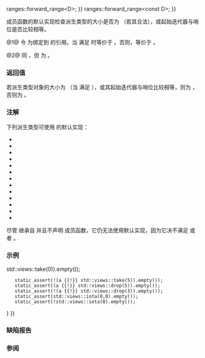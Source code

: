 {{cpp/ranges/view_interface/title|empty}}
{{cpp/ranges/view_interface/navbar}}
{{dcl begin}}
{{dcl|num=1|since=c++20|1=
constexpr bool empty()
    requires ranges::sized_range&lt;D&gt; {{!!}} ranges::forward_range&lt;D&gt;;
}}
{{dcl|num=2|since=c++20|1=
constexpr bool empty() const
    requires ranges::sized_range&lt;const D&gt; {{!!}} ranges::forward_range&lt;const D&gt;;
}}
{{dcl end}}

{{tt|empty}} 成员函数的默认实现检查派生类型的大小是否为 {{c|0}}（若其合法），或起始迭代器与哨位是否比较相等。

@1@ 令 {{tt|derived}} 为绑定到 {{c|static_cast&lt;D&amp;&gt;(*this)}} 的引用。当 {{tt|D}} 满足 {{lconcept|sized_range}} 时等价于 {{c|1=return ranges::size(derived) == 0;}}。否则，等价于 {{c|1=return ranges::begin(derived) == ranges::end(derived);}}。

@2@ 同 {{v|1}}，但 {{tt|derived}} 为 {{c|static_cast&lt;const D&amp;&gt;(*this)}}。

===返回值===
若派生类型对象的大小为 {{c|0}}（当 {{tt|D}} 满足 {{lc|std::ranges::sized_range}}），或其起始迭代器与哨位比较相等，则为 {{c|true}}，否则为 {{c|false}}。

===注解===
下列派生类型可使用 {{tt|empty}} 的默认实现：
* {{ltt|cpp/ranges/common_view|std::ranges::common_view}}
* {{ltt|cpp/ranges/drop_view|std::ranges::drop_view}}
* {{ltt|cpp/ranges/drop_while_view|std::ranges::drop_while_view}}
* {{ltt|cpp/ranges/elements_view|std::ranges::elements_view}}
* {{ltt|cpp/ranges/filter_view|std::ranges::filter_view}}
* {{ltt|cpp/ranges/join_view|std::ranges::join_view}}
* {{ltt|cpp/ranges/lazy_split_view|std::ranges::lazy_split_view}}
* {{ltt|cpp/ranges/reverse_view|std::ranges::reverse_view}}
* {{ltt|cpp/ranges/single_view|std::ranges::single_view}}
* {{ltt|cpp/ranges/split_view|std::ranges::split_view}}
* {{ltt|cpp/ranges/take_view|std::ranges::take_view}}
* {{ltt|cpp/ranges/take_while_view|std::ranges::take_while_view}}
* {{ltt|cpp/ranges/transform_view|std::ranges::transform_view}}
{{rrev|since=c++23|
* {{ltt|cpp/ranges/adjacent_transform_view|std::ranges::adjacent_transform_view}}
* {{ltt|cpp/ranges/adjacent_view|std::ranges::adjacent_view}}
* {{ltt|cpp/ranges/as_const_view|std::ranges::as_const_view}}
* {{ltt|cpp/ranges/as_rvalue_view|std::ranges::as_rvalue_view}}
* {{ltt|cpp/ranges/cartesian_product_view|std::ranges::cartesian_product_view}}
* {{ltt|cpp/ranges/chunk_view|std::ranges::chunk_view}}
* {{ltt|cpp/ranges/chunk_by_view|std::ranges::chunk_by_view}}
* {{ltt|cpp/ranges/join_with_view|std::ranges::join_with_view}}
* {{ltt|cpp/ranges/repeat_view|std::ranges::repeat_view}}
* {{ltt|cpp/ranges/slide_view|std::ranges::slide_view}}
* {{ltt|cpp/ranges/stride_view|std::ranges::stride_view}}
* {{ltt|cpp/ranges/zip_view|std::ranges::zip_view}}
* {{ltt|cpp/ranges/zip_transform_view|std::ranges::zip_transform_view}}
}}
{{rrev|since=c++26|
* {{ltt|cpp/ranges/cache_latest_view|std::ranges::cache_latest_view}}
* {{ltt|cpp/ranges/concat_view|std::ranges::concat_view}}
* {{ltt|cpp/ranges/to_input_view|std::ranges::to_input_view}}
}}

尽管 {{lc|ranges::basic_istream_view|std::ranges::basic_istream_view}} 继承自 {{lc|ranges::view_interface|std::ranges::view_interface}} 并且不声明 {{tt|empty}} 成员函数，它仍无法使用默认实现，因为它决不满足 {{lc|std::ranges::sized_range}} 或者 {{lc|std::ranges::forward_range}}。

===示例===
{{example|code=
#include &lt;array&gt;
#include &lt;ranges&gt;

int main()
{
    constexpr std::array a{0, 1, 2, 3, 4};
    static_assert(!std::ranges::single_view(a).empty());
    static_assert((a {{!}} std::views::take(0)).empty());
    static_assert(!(a {{!}} std::views::take(5)).empty());
    static_assert((a {{!}} std::views::drop(5)).empty());
    static_assert(!(a {{!}} std::views::drop(3)).empty());
    static_assert(std::views::iota(0,0).empty());
    static_assert(!std::views::iota(0).empty());
}
}}

===缺陷报告===
{{dr list begin}}
{{dr list item|wg=lwg|dr=3715|std=C++20|before={{tt|empty()}} 仅支持 {{lconcept|forward_range}} 类型|after=也支持仅为 {{lconcept|sized_range}} 的类型}}
{{dr list end}}

===参阅===
{{dsc begin}}
{{dsc inc|cpp/iterator/dsc empty}}
{{dsc inc|cpp/ranges/dsc empty}}
{{dsc end}}

{{langlinks|en|es|ja|ru}}
